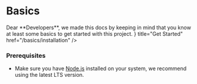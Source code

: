 
# __Basics__
 
<Callout type="info">
Dear **Developers**, we made this docs by keeping in mind that you know at least some basics to get started with this project.
</Callout>

<Cards>
  <Card icon={<ArrowRightIcon />} title="Get Started" href="/basics/installation" />
</Cards>

### __Prerequisites__
- Make sure you have [Node.js](https://nodejs.org/en/) installed on your system, we recommend using the latest LTS version.